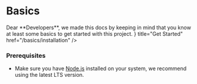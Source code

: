 
# __Basics__
 
<Callout type="info">
Dear **Developers**, we made this docs by keeping in mind that you know at least some basics to get started with this project.
</Callout>

<Cards>
  <Card icon={<ArrowRightIcon />} title="Get Started" href="/basics/installation" />
</Cards>

### __Prerequisites__
- Make sure you have [Node.js](https://nodejs.org/en/) installed on your system, we recommend using the latest LTS version.